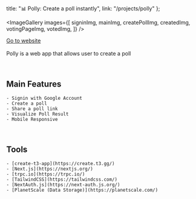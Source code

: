 

  title: "📊 Polly: Create a poll instantly",
  link: "/projects/polly"
};

<ImageGallery
  images={[
    signinImg,
    mainImg,
    createPollImg,
    createdImg,
    votingPageImg,
    votedImg,
  ]}
/>

[Go to website](https://polly.jjdluciano.com)  
<br/>
Polly is a web app that allows user to create a poll

<br />

## Main Features
    - Signin with Google Account
    - Create a poll
    - Share a poll link
    - Visualize Poll Result 
    - Mobile Responsive

<br />

## Tools
    - [create-t3-app](https://create.t3.gg/)
    - [Next.js](https://nextjs.org/)
    - [trpc.io](https://trpc.io/)
    - [TailwindCSS](https://tailwindcss.com/)
    - [NextAuth.js](https://next-auth.js.org/)
    - [PlanetScale (Data Storage)](https://planetscale.com/)

